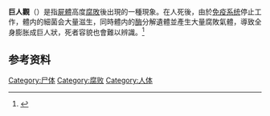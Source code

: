 {{expand|time=2015-12-28}}{{medical}}
'''巨人觀'''（{{lang-en|bloated cadaver}}）是指[[屍體|屍體]]高度[[分解作用|腐敗]]後出現的一種現象。在人死後，由於[[免疫系统|免疫系统]]停止工作，體内的細菌会大量滋生，同時體内的[[酶|酶]]分解遺體並產生大量腐敗氣體，導致全身膨胀成巨人狀，死者容貌也會難以辨識。<ref>{{cite book|title=法医学|date=2005|publisher=清华大学出版社有限公司|isbn=9787302117216|url=https://books.google.com/books?id=yytO4et_SuwC&pg=PT41&lpg=PT41&dq=巨人观+医学&source=bl&ots=PPmZAfeUbZ&sig=o1iJe0UJuHT5C_8eq5dVmW6KckI&hl=zh-CN&sa=X&ved=0ahUKEwjloaDw16PVAhUEez4KHS3RB1kQ6AEITjAI#v=onepage&q=巨人观%20医学&f=false|language=zh}}</ref>

==参考资料==
{{reflist}}

{{医学小作品}}
[[Category:尸体|Category:尸体]]
[[Category:腐败|Category:腐败]]
[[Category:人体|Category:人体]]